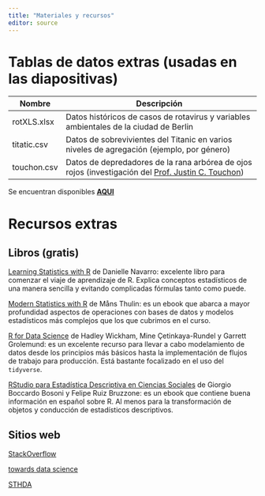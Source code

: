 ---
title: "Materiales y recursos"
editor: source
---

# Tablas de datos extras (usadas en las diapositivas)

| Nombre      | Descripción                                                                                                                                                  |
|-------------|--------------------------------------------------------------------------------------------------------------------------------------------------------------|
| rotXLS.xlsx | Datos históricos de casos de rotavirus y variables ambientales de la ciudad de Berlin                                                                        |
| titatic.csv | Datos de sobrevivientes del Titanic en varios niveles de agregación (ejemplo, por género)                                                                    |
| touchon.csv | Datos de depredadores de la rana arbórea de ojos rojos (investigación del [Prof. Justin C. Touchon](https://www.jstor.org/stable/23436298){target="_blank"}) |

Se encuentran disponibles [**AQUI**](https://drive.google.com/file/d/1hy542F5j9OsucWlr8m_R9OaX4lRdDTc1/view?usp=drive_link){target="_blank"}



# Recursos extras

## Libros (gratis)

[Learning Statistics with R](https://learningstatisticswithr.com/){target="_blank"} de Danielle Navarro: excelente libro para comenzar el viaje de aprendizaje de R. Explica conceptos estadísticos de una manera sencilla y evitando complicadas fórmulas tanto como puede.

[Modern Statistics with R](https://modernstatisticswithr.com/){target="_blank"} de Måns Thulin: es un ebook que abarca a mayor profundidad aspectos de operaciones con bases de datos y modelos estadísticos más complejos que los que cubrimos en el curso.

[R for Data Science](https://r4ds.hadley.nz/){target="_blank"} de Hadley Wickham, Mine Çetinkaya-Rundel y Garrett Grolemund: es un excelente recurso para llevar a cabo modelamiento de datos desde los principios más básicos hasta la implementación de flujos de trabajo para producción. Está bastante focalizado en el uso del `tidyverse`.

[RStudio para Estadística Descriptiva en Ciencias Sociales](https://bookdown.org/gboccardo/manual-ED-UCH/) de Giorgio Boccardo Bosoni y Felipe Ruiz Bruzzone: es un ebook que contiene buena información en español sobre R. Al menos para la transformación de objetos y conducción de estadísticos descriptivos.

## Sitios web

[StackOverflow](https://stackoverflow.com/){target="_blank"}

[towards data science](https://towardsdatascience.com/){target="_blank"}

[STHDA](http://www.sthda.com/english/){target="_blank"}